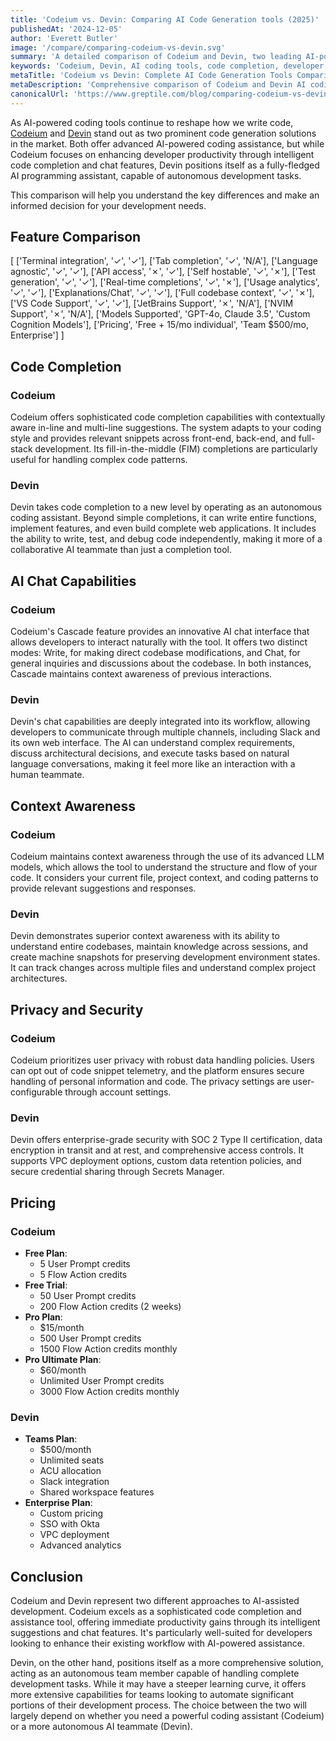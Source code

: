 ```yaml
---
title: 'Codeium vs. Devin: Comparing AI Code Generation tools (2025)'
publishedAt: '2024-12-05'
author: 'Everett Butler'
image: '/compare/comparing-codeium-vs-devin.svg'
summary: 'A detailed comparison of Codeium and Devin, two leading AI-powered development tools, analyzing their features, capabilities, and pricing to help developers make an informed choice.'
keywords: 'Codeium, Devin, AI coding tools, code completion, developer tools, AI programming assistant, code generation, developer productivity'
metaTitle: 'Codeium vs Devin: Complete AI Code Generation Tools Comparison (2025)'
metaDescription: 'Comprehensive comparison of Codeium and Devin AI coding tools, exploring features, pricing, and capabilities to help developers choose the right tool for their needs.'
canonicalUrl: 'https://www.greptile.com/blog/comparing-codeium-vs-devin'
---
```


As AI-powered coding tools continue to reshape how we write code, [Codeium](https://codeium.com/) and [Devin](https://devin.ai/) stand out as two prominent code generation solutions in the market. Both offer advanced AI-powered coding assistance, but while Codeium focuses on enhancing developer productivity through intelligent code completion and chat features, Devin positions itself as a fully-fledged AI programming assistant, capable of autonomous development tasks. 

This comparison will help you understand the key differences and make an informed decision for your development needs.

## Feature Comparison

[
    ['Terminal integration', '✓', '✓'],
    ['Tab completion', '✓', 'N/A'],
    ['Language agnostic', '✓', '✓'],
    ['API access', '✗', '✓'],
    ['Self hostable', '✓', '✗'],
    ['Test generation', '✓', '✓'],
    ['Real-time completions', '✓', '✗'],
    ['Usage analytics', '✓', '✓'],
    ['Explanations/Chat', '✓', '✓'],
    ['Full codebase context', '✓', '✗'],
    ['VS Code Support', '✓', '✓'],
    ['JetBrains Support', '✗', 'N/A'],
    ['NVIM Support', '✗', 'N/A'],
    ['Models Supported', 'GPT-4o, Claude 3.5', 'Custom Cognition Models'],
    ['Pricing', 'Free + 15/mo individual', 'Team $500/mo, Enterprise']
]

## Code Completion

### Codeium
Codeium offers sophisticated code completion capabilities with contextually aware in-line and multi-line suggestions. The system adapts to your coding style and provides relevant snippets across front-end, back-end, and full-stack development. Its fill-in-the-middle (FIM) completions are particularly useful for handling complex code patterns.

### Devin
Devin takes code completion to a new level by operating as an autonomous coding assistant. Beyond simple completions, it can write entire functions, implement features, and even build complete web applications. It includes the ability to write, test, and debug code independently, making it more of a collaborative AI teammate than just a completion tool.

## AI Chat Capabilities

### Codeium
Codeium's Cascade feature provides an innovative AI chat interface that allows developers to interact naturally with the tool. It offers two distinct modes: Write, for making direct codebase modifications, and Chat, for general inquiries and discussions about the codebase. In both instances, Cascade maintains context awareness of previous interactions.

### Devin
Devin's chat capabilities are deeply integrated into its workflow, allowing developers to communicate through multiple channels, including Slack and its own web interface. The AI can understand complex requirements, discuss architectural decisions, and execute tasks based on natural language conversations, making it feel more like an interaction with a human teammate.

## Context Awareness

### Codeium
Codeium maintains context awareness through the use of its advanced LLM models, which allows the tool to understand the structure and flow of your code. It considers your current file, project context, and coding patterns to provide relevant suggestions and responses.

### Devin
Devin demonstrates superior context awareness with its ability to understand entire codebases, maintain knowledge across sessions, and create machine snapshots for preserving development environment states. It can track changes across multiple files and understand complex project architectures.

## Privacy and Security

### Codeium
Codeium prioritizes user privacy with robust data handling policies. Users can opt out of code snippet telemetry, and the platform ensures secure handling of personal information and code. The privacy settings are user-configurable through account settings.

### Devin
Devin offers enterprise-grade security with SOC 2 Type II certification, data encryption in transit and at rest, and comprehensive access controls. It supports VPC deployment options, custom data retention policies, and secure credential sharing through Secrets Manager.

## Pricing

### Codeium
- **Free Plan**: 
  - 5 User Prompt credits
  - 5 Flow Action credits
- **Free Trial**: 
  - 50 User Prompt credits
  - 200 Flow Action credits (2 weeks)
- **Pro Plan**: 
  - $15/month
  - 500 User Prompt credits 
  - 1500 Flow Action credits monthly
- **Pro Ultimate Plan**: 
  - $60/month
  - Unlimited User Prompt credits 
  - 3000 Flow Action credits monthly

### Devin
- **Teams Plan**:
  - $500/month
  - Unlimited seats
  - ACU allocation
  - Slack integration
  - Shared workspace features
- **Enterprise Plan**:
  - Custom pricing
  - SSO with Okta
  - VPC deployment
  - Advanced analytics

## Conclusion

Codeium and Devin represent two different approaches to AI-assisted development. Codeium excels as a sophisticated code completion and assistance tool, offering immediate productivity gains through its intelligent suggestions and chat features. It's particularly well-suited for developers looking to enhance their existing workflow with AI-powered assistance.

Devin, on the other hand, positions itself as a more comprehensive solution, acting as an autonomous team member capable of handling complete development tasks. While it may have a steeper learning curve, it offers more extensive capabilities for teams looking to automate significant portions of their development process. The choice between the two will largely depend on whether you need a powerful coding assistant (Codeium) or a more autonomous AI teammate (Devin).
